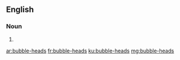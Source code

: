 ==English==

===Noun===
{{head|en}}

# {{plural of|bubble-head}}

[[ar:bubble-heads]]
[[fr:bubble-heads]]
[[ku:bubble-heads]]
[[mg:bubble-heads]]